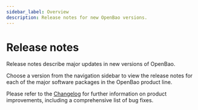 ```yaml
---
sidebar_label: Overview
description: Release notes for new OpenBao versions.
---
```

# Release notes

Release notes describe major updates in new versions of OpenBao.

Choose a version from the navigation sidebar to view the release notes for each
of the major software packages in the OpenBao product line.

Please refer to the
[Changelog](https://github.com/openbao/openbao/blob/main/CHANGELOG.md) for
further information on product improvements, including a comprehensive list of
bug fixes.
